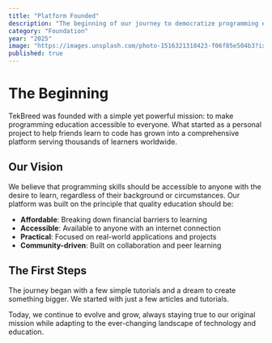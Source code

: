 ```yaml
---
title: "Platform Founded"
description: "The beginning of our journey to democratize programming education"
category: "Foundation"
year: "2025"
image: "https://images.unsplash.com/photo-1516321318423-f06f85e504b3?ixlib=rb-4.0.3&auto=format&fit=crop&w=1000&q=80"
published: true
---
```


# The Beginning

TekBreed was founded with a simple yet powerful mission: to make programming education accessible to everyone. What started as a personal project to help friends learn to code has grown into a comprehensive platform serving thousands of learners worldwide.

## Our Vision

We believe that programming skills should be accessible to anyone with the desire to learn, regardless of their background or circumstances. Our platform was built on the principle that quality education should be:

- **Affordable**: Breaking down financial barriers to learning
- **Accessible**: Available to anyone with an internet connection
- **Practical**: Focused on real-world applications and projects
- **Community-driven**: Built on collaboration and peer learning

## The First Steps

The journey began with a few simple tutorials and a dream to create something bigger. We started with just a few articles and tutorials.

Today, we continue to evolve and grow, always staying true to our original mission while adapting to the ever-changing landscape of technology and education.
